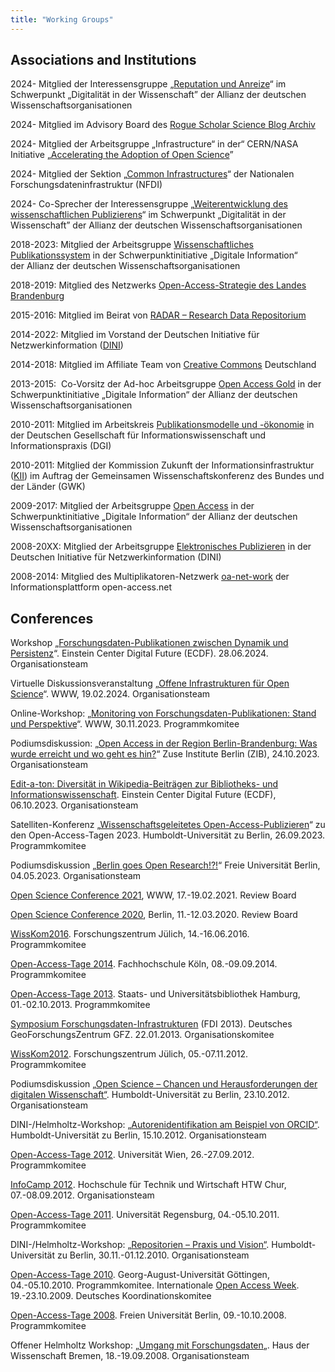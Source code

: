 ```yaml
---
title: "Working Groups"
---
```


<h2>Associations and Institutions</h2>

2024- Mitglied der Interessensgruppe „[Reputation und Anreize](https://www.allianzschwerpunkt-digitalitaet.de/reputation-und-anreize/)“ im Schwerpunkt „Digitalität in der Wissenschaft" der Allianz der deutschen Wissenschaftsorganisationen

2024- Mitglied im Advisory Board des [Rogue Scholar Science Blog Archiv](https://rogue-scholar.org/board)

2024- Mitglied der Arbeitsgruppe „Infrastructure“ in der“ CERN/NASA Initiative „[Accelerating the Adoption of Open Science](https://www.orfg.org/news/2023/11/01/cern-nasa-summit)”

2024- Mitglied der Sektion „[Common Infrastructures](https://www.nfdi.de/section-infra/)“ der Nationalen Forschungsdateninfrastruktur (NFDI)

2024- Co-Sprecher der Interessensgruppe „[Weiterentwicklung des wissenschaftlichen Publizierens](https://www.allianzschwerpunkt-digitalitaet.de/weiterentwicklung-des-wissenschaftlichen-publizierens/)“ im Schwerpunkt „Digitalität in der Wissenschaft" der Allianz der deutschen Wissenschaftsorganisationen

2018-2023: Mitglied der Arbeitsgruppe [Wissenschaftliches Publikationssystem](https://www.allianzinitiative.de/handlungsfelder/wissenschaftlichespublikationssystem/) in der Schwerpunktinitiative „Digitale Information“ der Allianz der deutschen Wissenschaftsorganisationen

2018-2019: Mitglied des Netzwerks [Open-Access-Strategie des Landes Brandenburg](https://www.fh-potsdam.de/forschen/projekte/projekt-detailansicht/project-action/open-access-strategie-des-landes-brandenburg/)

2015-2016: Mitglied im Beirat von [RADAR – Research Data Repositorium](http://www.radar-projekt.org/)

2014-2022: Mitglied im Vorstand der Deutschen Initiative für Netzwerkinformation ([DINI](https://www.dini.de/))

2014-2018: Mitglied im Affiliate Team von [Creative Commons](http://de.creativecommons.org/kontakt/) Deutschland

2013-2015:  Co-Vorsitz der Ad-hoc Arbeitsgruppe [Open Access Gold](http://www.allianzinitiative.de/de/handlungsfelder/querschnittsthemen/open-access-gold/ad-hoc-arbeitsgruppe.html) in der Schwerpunktinitiative „Digitale Information“ der Allianz der deutschen Wissenschaftsorganisationen

2010-2011: Mitglied im Arbeitskreis [Publikationsmodelle und -ökonomie](http://www.dgd.de/Publikationsmodelle.aspx) in der Deutschen Gesellschaft für Informationswissenschaft und Informationspraxis (DGI)

2010-2011: Mitglied der Kommission Zukunft der Informationsinfrastruktur ([KII](http://www.leibniz-gemeinschaft.de/?nid=kiikom&nidap=&print=0)) im Auftrag der Gemeinsamen Wissenschaftskonferenz des Bundes und der Länder (GWK)

2009-2017: Mitglied der Arbeitsgruppe [Open Access](http://www.allianzinitiative.de/de/handlungsfelder/open-access/arbeitsgruppe-materialien.html) in der Schwerpunktinitiative „Digitale Information“ der Allianz der deutschen Wissenschaftsorganisationen

2008-20XX: Mitglied der Arbeitsgruppe [Elektronisches Publizieren](http://www.dini.de/ag/e-pub/) in der Deutschen Initiative für Netzwerkinformation (DINI)

2008-2014: Mitglied des Multiplikatoren-Netzwerk [oa-net-work](http://open-access.net/de/aktivitaeten/oanetwork/) der Informationsplattform open-access.net

<h2>Conferences</h2>

Workshop „[Forschungsdaten-Publikationen zwischen Dynamik und Persistenz](https://www.ibi.hu-berlin.de/de/forschung/infomanagement/events/workshop-forschungsdaten-publikationen-zwischen-dynamik-und-persistenz/pidsbua)“. Einstein Center Digital Future (ECDF). 28.06.2024. Organisationsteam

Virtuelle Diskussionsveranstaltung „[Offene Infrastrukturen für Open Science](https://www.ibi.hu-berlin.de/de/forschung/infomanagement/events/virtuelle-diskussionsveranstaltung-offene-infrastrukturen/virtuelle-podiumsdiskussion-offene-infrastrukturen-fuer-open-science)“. WWW, 19.02.2024. Organisationsteam

Online-Workshop: „[Monitoring von Forschungsdaten-Publikationen: Stand und Perspektive](https://www.ibi.hu-berlin.de/de/forschung/infomanagement/events/monitoring-von-forschungsdaten-publikationen)“. WWW, 30.11.2023. Programmkomitee

Podiumsdiskussion: „[Open Access in der Region Berlin-Brandenburg: Was wurde erreicht und wo geht es hin?](https://blogs.fu-berlin.de/open-access-berlin/2023/06/01/oaweekbbb-auftakt/)“ Zuse Institute Berlin (ZIB), 24.10.2023. Organisationsteam

[Edit-a-ton: Diversität in Wikipedia-Beiträgen zur Bibliotheks- und Informationswissenschaft](https://www.ibi.hu-berlin.de/de/forschung/infomanagement/events/lis-editathon). Einstein Center Digital Future (ECDF), 06.10.2023. Organisationsteam

Satelliten-Konferenz „[Wissenschaftsgeleitetes Open-Access-Publizieren](https://www.ibi.hu-berlin.de/de/forschung/infomanagement/events/oat23ibi)“ zu den Open-Access-Tagen 2023. Humboldt-Universität zu Berlin, 26.09.2023. Programmkomitee

Podiumsdiskussion „[Berlin goes Open Research!?!](https://www.ibi.hu-berlin.de/de/forschung/infomanagement/events/berlin-goes-open-research-wir-diskutieren-mit-berliner-wissenschaftspolitiker-innen)“ Freie Universität Berlin, 04.05.2023. Organisationsteam

[Open Science Conference 2021](https://www.open-science-conference.eu/calls2021/accepted-contributions/), WWW, 17.-19.02.2021. Review Board

[Open Science Conference 2020](https://www.open-science-conference.eu/calls2020/accepted-contributions-to-the-open-science-conference-2020/), Berlin, 11.-12.03.2020. Review Board

[WissKom2016](http://www.wisskom2016.de/). Forschungszentrum Jülich, 14.-16.06.2016. Programmkomitee

[Open-Access-Tage 2014](http://open-access.net/de/aktivitaeten/open_access_tage/). Fachhochschule Köln, 08.-09.09.2014. Programmkomitee

[Open-Access-Tage 2013](http://open-access.net/de/aktivitaeten/open_access_tage/archiv/open_access_tage_2013/). Staats- und Universitätsbibliothek Hamburg, 01.-02.10.2013. Programmkomitee

[Symposium Forschungsdaten-Infrastrukturen](http://www.forschungsdaten.org/uber-radieschen/projektveranstaltungen/symposium-forschungsdaten-infrastrukturen/) (FDI 2013). Deutsches GeoForschungsZentrum GFZ. 22.01.2013. Organisationskomitee

[WissKom2012](http://www.wisskom2012.de/). Forschungszentrum Jülich, 05.-07.11.2012. Programmkomitee

Podiumsdiskussion [„Open Science – Chancen und Herausforderungen der digitalen Wissenschaft“](http://www.ibi.hu-berlin.de/aktuelles/veranstaltungen/open_access/podiumsdiskussion). Humboldt-Universität zu Berlin, 23.10.2012. Organisationsteam

DINI-/Helmholtz-Workshop: [„Autorenidentifikation am Beispiel von ORCID“](http://www.dini.de/veranstaltungen/workshops/autorenidentifikation/). Humboldt-Universität zu Berlin, 15.10.2012. Organisationsteam

[Open-Access-Tage 2012](http://open-access.net/de/aktivitaeten/open_access_tage/archiv/open_access_tage_2012/). Universität Wien, 26.-27.09.2012. Programmkomitee

[InfoCamp 2012](http://infocamp.ch/). Hochschule für Technik und Wirtschaft HTW Chur, 07.-08.09.2012. Organisationsteam

[Open-Access-Tage 2011](http://open-access.net/de/aktivitaeten/open_access_tage/archiv/open_access_tage_2011/). Universität Regensburg, 04.-05.10.2011. Programmkomitee

DINI-/Helmholtz-Workshop: [„Repositorien – Praxis und Vision“](http://www.dini.de/veranstaltungen/workshops/dinihelmholtz-workshop-repositorien-praxis-und-vision/). Humboldt-Universität zu Berlin, 30.11.-01.12.2010. Organisationsteam

[Open-Access-Tage 2010](http://open-access.net/de/aktivitaeten/open_access_tage/archiv/open_access_tage_2010/). Georg-August-Universität Göttingen, 04.-05.10.2010. Programmkomitee. Internationale [Open Access Week](http://open-access.net/de/aktivitaeten/internationale_open_access_week/). 19.-23.10.2009. Deutsches Koordinationskomitee

[Open-Access-Tage 2008](http://open-access.net/de/aktivitaeten/open_access_tage/archiv/open_access_tage_2008/). Freien Universität Berlin, 09.-10.10.2008. Programmkomitee

Offener Helmholtz Workshop: „[Umgang mit Forschungsdaten](http://oa.helmholtz.de/bewusstsein-schaerfen/workshops/offener-helmholtz-workshop-umgang-mit-forschungsdaten.html)„. Haus der Wissenschaft Bremen, 18.-19.09.2008. Organisationsteam
